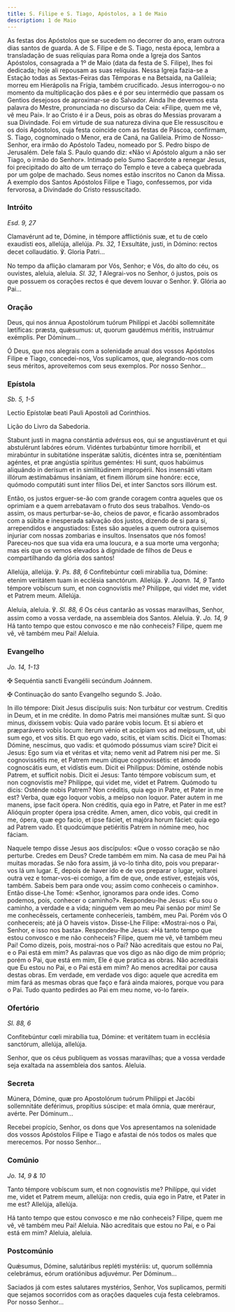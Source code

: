 ```yaml
---
title: S. Filipe e S. Tiago, Apóstolos, a 1 de Maio
description: 1 de Maio
---
```


<aside>
As festas dos Apóstolos que se sucedem no decorrer do ano, eram outrora dias santos de guarda. A de S. Filipe e de S. Tiago, nesta época, lembra a transladação de suas relíquias para Roma onde a Igreja dos Santos Apóstolos, consagrada a 1º de Maio (data da festa de S. Filipe), lhes foi dedicada; hoje ali repousam as suas relíquias. Nessa Igreja fazia-se a Estação todas as Sextas-Feiras das Têmporas e na Betsaida, na Galileia; morreu em Hierápolis na Frígia, também crucificado. Jesus interrogou-o no momento da multiplicação dos pães e é por seu intermédio que passam os Gentios desejosos de aproximar-se do Salvador. Ainda lhe devemos esta palavra do Mestre, pronunciada no discurso da Ceia: «Filipe, quem me vê, vê meu Pai». Ir ao Cristo é ir a Deus, pois as obras do Messias provaram a sua Divindade. Foi em virtude de sua natureza divina que Ele ressuscitou e os dois Apóstolos, cuja festa coincide com as festas de Páscoa, confirmam, S. Tiago, cognominado o Menor, era de Caná, na Galileia. Primo de Nosso-Senhor, era irmão do Apóstolo Tadeu, nomeado por S. Pedro bispo de Jerusalém. Dele fala S. Paulo quando diz: «Não vi Apóstolo algum a não ser Tiago, o irmão do Senhor». Intimado pelo Sumo Sacerdote a renegar Jesus, foi precipitado do alto de um terraço do Templo e teve a cabeça quebrada por um golpe de machado. Seus nomes estão inscritos no Canon da Missa. A exemplo dos Santos Apóstolos Filipe e Tiago, confessemos, por vida fervorosa, a Divindade do Cristo ressuscitado.
</aside>

### Intróito

<em>Esd. 9, 27</em>

<div class="side-by-side not-content">

Clamavérunt ad te, Dómine, in témpore afflictiónis suæ, et tu de cœlo exaudísti eos, allelúja, allelúja. <em>Ps. 32, 1</em> Exsultáte, justi, in Dómino: rectos decet collaudátio. ℣. Gloria Patri...

No tempo da aflição clamaram por Vós, Senhor; e Vós, do alto do céu, os ouvistes, aleluia, aleluia. <em>Sl. 32, 1</em> Alegrai-vos no Senhor, ó justos, pois os que possuem os corações rectos é que devem louvar o Senhor. ℣. Glória ao Pai...

</div>

### Oração

<div class="side-by-side not-content">

Deus, qui nos ánnua Apostolórum tuórum Philíppi et Jacóbi sollemnitáte lætíficas: præsta, quǽsumus: ut, quorum gaudémus méritis, instruámur exémplis. Per Dóminum...

Ó Deus, que nos alegrais com a solenidade anual dos vossos Apóstolos Filipe e Tiago, concedei-nos, Vos suplicamos, que, alegrando-nos com seus méritos, aproveitemos com seus exemplos. Por nosso Senhor...

</div>

### Epístola

<em>Sb. 5, 1-5</em>

<div class="side-by-side not-content">

Lectio Epístolæ beati Pauli Apostoli ad Corinthios.

Lição do Livro da Sabedoria.

Stabunt justi in magna constántia advérsus eos, qui se angustiavérunt et qui abstulérunt labóres eórum. Vidéntes turbabúntur timore horríbili, et mirabúntur in subitatióne insperátæ salútis, dicéntes intra se, pœniténtiam agéntes, et præ angústia spíritus geméntes: Hi sunt, quos habúimus aliquándo in derísum et in similitúdinem impropérii. Nos insensáti vitam illórum æstimabámus insániam, et finem illórum sine honóre: ecce, quómodo computáti sunt inter fílios Dei, et inter Sanctos sors illórum est.

Então, os justos erguer-se-ão com grande coragem contra aqueles que os oprimiam e a quem arrebatavam o fruto dos seus trabalhos. Vendo-os assim, os maus perturbar-se-ão, cheios de pavor, e ficarão assombrados com a súbita e inesperada salvação dos justos, dizendo de si para si, arrependidos e angustiados: Estes são aqueles a quem outrora quisemos injuriar com nossas zombarias e insultos. Insensatos que nós fomos! Pareceu-nos que sua vida era uma loucura, e a sua morte uma vergonha; mas eis que os vemos elevados à dignidade de filhos de Deus e compartilhando da glória dos santos!

</div>

<div class="side-by-side not-content">

Allelúja, allelúja. ℣. <em>Ps. 88, 6</em> Confitebúntur cœli mirabília tua, Dómine: etenim veritátem tuam in ecclésia sanctórum. Allelúja. ℣. <em>Joann. 14, 9</em> Tanto témpore vobíscum sum, et non cognovístis me? Philíppe, qui videt me, videt et Patrem meum. Allelúja.

Aleluia, aleluia. ℣. <em>Sl. 88, 6</em> Os céus cantarão as vossas maravilhas, Senhor, assim como a vossa verdade, na assembleia dos Santos. Aleluia. ℣. <em>Jo. 14, 9</em> Há tanto tempo que estou convosco e me não conheceis? Filipe, quem me vê, vê também meu Pai! Aleluia.

</div>

### Evangelho

<em>Jo. 14, 1-13</em>

<div class="side-by-side not-content">

<span class="cross text-red-500">✠</span> Sequéntia sancti Evangélii secúndum Joánnem.

<span class="cross text-red-500">✠</span> Continuação do santo Evangelho segundo S. João.

In illo témpore: Dixit Jesus discípulis suis: Non turbátur cor vestrum. Creditis in Deum, et in me crédite. In domo Patris mei mansiónes multæ sunt. Si quo minus, dixíssem vobis: Quia vado paráre vobis locum. Et si abíero et præparávero vobis locum: íterum vénio et accípiam vos ad meípsum, ut, ubi sum ego, et vos sitis. Et quo ego vado, scitis, et viam scitis. Dicit ei Thomas: Dómine, nescímus, quo vadis: et quómodo póssumus viam scire? Dicit ei Jesus: Ego sum via et véritas et vita; nemo venit ad Patrem nisi per me. Si cognovissétis me, et Patrem meum útique cognovissétis: et ámodo cognoscátis eum, et vidístis eum. Dicit ei Philíppus: Dómine, osténde nobis Patrem, et sufficit nobis. Dicit ei Jesus: Tanto témpore vobíscum sum, et non cognovístis me? Philíppe, qui videt me, videt et Patrem. Quómodo tu dicis: Osténde nobis Patrem? Non créditis, quia ego in Patre, et Pater in me est? Verba, quæ ego loquor vobis, a meípso non loquor. Pater autem in me manens, ipse facit ópera. Non créditis, quia ego in Patre, et Pater in me est? Alióquin propter ópera ipsa crédite. Amen, amen, dico vobis, qui credit in me, ópera, quæ ego facio, et ipse fáciet, et majóra horum fáciet: quia ego ad Patrem vado. Et quodcúmque petiéritis Patrem in nómine meo, hoc fáciam.

Naquele tempo disse Jesus aos discípulos: «Que o vosso coração se não perturbe. Credes em Deus? Crede também em mim. Na casa de meu Pai há muitas moradas. Se não fora assim, já vo-lo tinha dito, pois vou preparar-vos lá um lugar. E, depois de haver ido e de vos preparar o lugar, voltarei outra vez e tomar-vos-ei comigo, a fim de que, onde estiver, estejais vós, também. Sabeis bem para onde vou; assim como conheceis o caminho». Então disse-Lhe Tomé: «Senhor, ignoramos para onde ides. Como podemos, pois, conhecer o caminho?». Respondeu-lhe Jesus: «Eu sou o caminho, a verdade e a vida; ninguém vem ao meu Pai senão por mim! Se me conhecêsseis, certamente conheceríeis, também, meu Pai. Porém vós O conhecereis; até já O haveis visto». Disse-Lhe Filipe: «Mostrai-nos o Pai, Senhor, e isso nos basta». Respondeu-lhe Jesus: «Há tanto tempo que estou convosco e me não conheceis? Filipe, quem me vê, vê também meu Pai! Como dizeis, pois, mostrai-nos o Pai? Não acreditais que estou no Pai, e o Pai está em mim? As palavras que vos digo as não digo de mim próprio; porém o Pai, que está em mim, Ele é que pratica as obras. Não acreditais que Eu estou no Pai, e o Pai está em mim? Ao menos acreditai por causa destas obras. Em verdade, em verdade vos digo: aquele que acredita em mim fará as mesmas obras que faço e fará ainda maiores, porque vou para o Pai. Tudo quanto pedirdes ao Pai em meu nome, vo-lo farei».

</div>

### Ofertório

<em>Sl. 88, 6</em>

<div class="side-by-side not-content">

Confitebúntur cœli mirabília tua, Dómine: et veritátem tuam in ecclésia sanctórum, allelúja, allelúja.

Senhor, que os céus publiquem as vossas maravilhas; que a vossa verdade seja exaltada na assembleia dos santos. Aleluia.

</div>

### Secreta

<div class="side-by-side not-content">

Múnera, Dómine, quæ pro Apostolórum tuórum Philippi et Jacóbi sollemnitáte deférimus, propítius súscipe: et mala ómnia, quæ meréraur, avérte. Per Dóminum...

Recebei propício, Senhor, os dons que Vos apresentamos na solenidade dos vossos Apóstolos Filipe e Tiago e afastai de nós todos os males que merecemos. Por nosso Senhor...

</div>

### Comúnio

<em>Jo. 14, 9 & 10</em>

<div class="side-by-side not-content">

Tanto témpore vobíscum sum, et non cognovístis me? Philíppe, qui videt me, videt et Patrem meum, allelúja: non credis, quia ego in Patre, et Pater in me est? Allelúja, allelúja.

Há tanto tempo que estou convosco e me não conheceis? Filipe, quem me vê, vê também meu Pai! Aleluia. Não acreditais que estou no Pai, e o Pai está em mim? Aleluia, aleluia.

</div>

### Postcomúnio

<div class="side-by-side not-content">

Quǽsumus, Dómine, salutáribus repléti mystériis: ut, quorum sollémnia celebrámus, eórum oratiónibus adjuvémur. Per Dóminum...

Saciados já com estes salutares mystérios, Senhor, Vos suplicamos, permiti que sejamos socorridos com as orações daqueles cuja festa celebramos. Por nosso Senhor...

</div>

